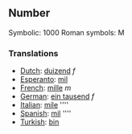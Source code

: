 ==Number==

Symbolic: 1000
Roman symbols: M 

===Translations===

*[[Dutch]]: [[duizend]] ''f''
*[[Esperanto]]: [[mil]]
*[[French]]: [[mille]] ''m''
*[[German]]: [[ein tausend]] ''f''
*[[Italian]]: [[mile]] ''''
*[[Spanish]]: [[mil]] ''''
*[[Turkish]]: [[bin]]